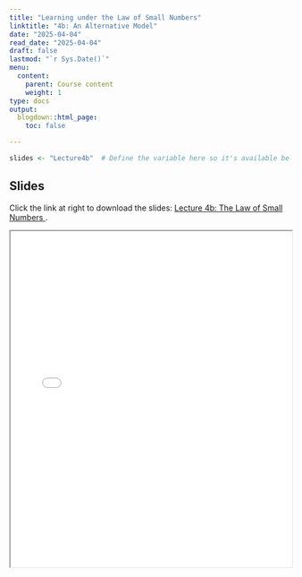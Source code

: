 ```yaml
---
title: "Learning under the Law of Small Numbers"
linktitle: "4b: An Alternative Model"
date: "2025-04-04"
read_date: "2025-04-04"
draft: false
lastmod: "`r Sys.Date()`"
menu:
  content:
    parent: Course content
    weight: 1
type: docs
output:
  blogdown::html_page:
    toc: false

---
```


```r
slides <- "Lecture4b"  # Define the variable here so it's available below
```

## Slides

Click the link at right to download the slides: [Lecture 4b: The Law of Small Numbers  <i class="fas fa-file-download"></i>](slides/`r slides`.pdf).

<iframe src="/slides/`r slides`.pdf" width="100%" height="600px"></iframe>
